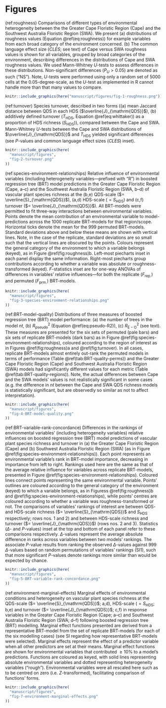 \clearpage

# Figures {-}

(ref:roughness) Comparisons of different types of environmental heterogeneity between the the Greater Cape Floristic Region (Cape) and the Southwest Australia Floristic Region (SWA). We present (a) distributions of roughness values (Equation \@ref(eq:roughness)) for example variables from each broad category of the environment concerned. (b) The common language effect size ($CLES$; see text) of Cape versus SWA roughness values is shown for all variables, grouped by broad categories of the environment, describing differences in the distributions of Cape and SWA roughness values. We used Mann-Whitney $U$-tests to assess differences in these distributions. Non-significant differences ($P_U > 0.05$) are denoted as such ("NS"). Note, $U$-tests were performed using only a random set of 5000 cells at the 0.05-degree-scale<!--TODO: type egree symbol in on MacBook-->, as the $U$-test as implemented in R cannot handle more than that many values to compare.

```r
knitr::include_graphics(here("manuscript/figures/fig-1-roughness.png"))
```

(ref:turnover) Species turnover, described in two forms ((a) mean Jaccard distance between QDS in each HDS ($\overline{J}_{\mathrm{QDS}}$), (b) additively defined turnover ($T_{\mathrm{HDS}}$, Equation \@ref(eq:whittaker)) as a proportion of HDS richness ($S_{\mathrm{HDS}}$)), compared between the Cape and SWA. Mann-Whitney $U$-tests between the Cape and SWA distributions of $\overline{J}_{\mathrm{QDS}}$ and $T_{\mathrm{HDS}}$ yielded significant differences (see $P$-values and common language effect sizes ($CLES$) inset). <!--TODO: ammend panel b x-axis title to "T_HDS (as proportion of S_HDS)"-->

```r
knitr::include_graphics(here(
  "manuscript/figures",
  "fig-2-turnover.png"
))
```

(ref:species-environment-relationships) Relative influence of environmental variables (including heterogeneity variables---prefixed with "R") in boosted regression tree (BRT) model predictions in the Greater Cape Floristic Region (Cape, a--c) and the Southwest Australia Floristic Region (SWA, b--d) of vascular plant species richness at the (b,e) QDS-scale ($= \overline{S}_{\mathrm{QDS}}$), (a,d) HDS-scale ($= S_{\mathrm{HDS}}$) and (c,f) turnover ($= \overline{J}_{\mathrm{QDS}}$). <!--Contributions here are treated as the relative influence (%) of variables on predictions [@Friedman2001AnnStatistics29(5):1189--1232].-->All BRT-models were permitted to fit three-way interactions between environmental variables<!--, with a learning rate of 0.001-->. Points denote the mean contribution of an environmental variable to model-predictions across the 1000 replicate BRT-models for that region/scope. Horizontal ticks denote the mean for the 999 permuted BRT-models. Standard deviations above and below these means are shown with vertical lines. Note, in the case of the replicate, standard deviations are so small such that the vertical lines are obscured by the points. Colours represent the general category of the environment to which a variable belongs (keyed), as in Figure \@ref(fig:roughness)b. Left-most piecharts inset in each panel display the same information. Right-most piecharts group contributions according to whether a variable was absolute or roughness-transformed (keyed). $F$-statistics inset are for one-way ANOVAs of differences in variables' relative influences---for both the replicate ($F_{\mathrm{rep.}}$) and permuted ($F_{\mathrm{prm.}}$) BRT-models.<!--Variables along the horizontal axes appear at least once in each panel (i.e. were retained in at least one of the four models) and are sorted in order of importance within each panel. Where variables did not contribute to a model, they are shown as zero.--><!--TODO: reword--> <!--TODO: move panel labels into panels, w/ response & regionas facet labels? might be less clear? at the very least, math-ify response names--> <!--NOTE: the colour scheme for the environmental variables is not colour-blind or BW friendly for these data-->

```r
knitr::include_graphics(here(
  "manuscript/figures",
  "fig-3-species-environment-relationships.png"
))
```

(ref:BRT-model-quality) Distributions of three measures of boosted regression tree (BRT) model performance: (a) the number of trees in the model $nt$, (b) $R_{\mathrm{pseudo}}^2$ (Equation \@ref(eq:pseudo-R2)), (c) $R_{\mathrm{E-O}}^2$ (see text). These measures are presented for the six sets of permuted (pale bars) and six sets of replicate BRT-models (dark bars) as in Figure \@ref(fig:species-environment-relationships), coloured according to the region of interest as in Figures \@ref(fig:roughness)a and \@ref(fig:turnover). In all cases, replicate BRT-models almost entirely out-rank the permuted models in terms of performance (Table \@ref(tab:BRT-quality-perms)) and the Greater Cape Floristic Region (Cape) and Southwest Australia Floristic Region (SWA) models had significantly different values for each metric (Table \@ref(tab:BRT-quality-regions)). Note, the actual differences between Cape and the SWA models' values is not realistically significant in some cases (e.g. the difference in $nt$ between the Cape and SWA QDS richness models is statistically significant, but are observedly so similar as not to affect interpretation)<!--TODO: expand-->.

```r
knitr::include_graphics(here(
  "manuscript/figures",
  "fig-4-BRT-model-quality.png"
))
```

(ref:BRT-variable-rank-concordance) Differences in the rankings of environmental variables' (including heterogeneity variables) relative influences on boosted regression tree (BRT) model predictions of vascular plant species richness and turnover in (a) the Greater Cape Floristic Region (Cape) and (b)<!--TODO: add lettering to panels--> Southwest Australia Floristic Region (SWA) (as in Figure \@ref(fig:species-environment-relationships)). Each point represents an environmental variable's rank in BRT-model importance, decreasing in importance from left to right. Rankings used here are the same as that of the average relative influence for variables across replicate BRT-models, presented in Figure \@ref(fig:species-environment-relationships). Coloured lines connect points representing the same environmental variable. Points' outlines are coloured according to the general category of the environment (keyed) to which a variable belongs, as in Figuress \@ref(fig:roughness)b and \@ref(fig:species-environment-relationships), while points' centres are coloured according to whether a variable was roughness-transformed or not. The comparisons of variables' rankings of interest are between QDS- and HDS-scale richness ($= \overline{S}_{\mathrm{QDS}}$ and $S_{\mathrm{HDS}}$ respectively; rows nos. 1 and 2) and between HDS-scale richness and turnover ($= \overline{J}_{\mathrm{QDS}}$) (rows nos. 2 and 3). Statistics ($\Delta$- and $P$-values) inset at the top and bottom of each panel refer to these comparisons respectively. $\Delta$-values represent the average absolute difference in ranks across variables between two models' rankings. The associate $P$-value results from ranking the observed $\Delta$-values against 999 $\Delta$-values based on random permutations of variables' rankings (SI1), such that more significant $P$-values denote rankings more similar than would be expected by chance. <!--TODO: add "(a)" and "(b)" as panel labels--> <!--NOTE: environmental variables' colour scheme not colour blind or BW friendly for these data--> <!--NOTE: This figure could be represented by a table. See e.g. table below-->

<!--
E.g. table version of fig:BRT-variable-rank-concordance

Region | Comparison    | Mean abs. diff. in ranks | P
-------|---------------|--------------------------|------
Cape   | S_QDS - S_HDS |                          |
       | S_QDS - J_QDS |                          |
       | S_HDS - J_QDS |                          |
SWA    | S_QDS - S_HDS |                          |
       | S_QDS - J_QDS |                          |
       | S_HDS - J_QDS |                          |
-->

```r
knitr::include_graphics(here(
  "manuscript/figures",
  "fig-5-BRT-variable-rank-concordance.png"
))
```

(ref:environment-marginal-effects) Marginal effects of environmental conditions and heterogeneity on vascular plant species richness at the QDS-scale ($= \overline{S}_{\mathrm{QDS}}$; a,d), HDS-scale ($= S_{\mathrm{HDS}}$; b,e) and turnover ($= \overline{J}_{\mathrm{QDS}}$; c,f) in response variables in the Greater Cape Floristic Region (Cape; a--c) and Southwest Australia Floristic Region (SWA; d--f) following boosted regression tree (BRT) modelling. Marginal effect functions presented are derived from a representative BRT-model from the set of replicate BRT-models (for each of the six modelling cases) (see SI regarding how representative BRT-models were selected). Marginal effects represent the effect of a predictor variable when all other predictors are set at their means. Marginal effect functions are shown for environmental variables that contributed $\geq 10\%$ to a model's predictions. Functions are coloured as keyed, with solid lines representing absolute environmental variables and dotted representing heterogeneity variables ("rough"). Environmental variables were all rescaled here such as to be centred on zero (i.e. $Z$-transformed), facilitating comparison of functions' forms. <!--TODO: move panel labels into panels, w/ response & regionas facet labels? might be less clear? at the very least, math-ify response names--> <!--TODO: clean up legend labels (e.g. "rough_Soil.C" -> "R Soil C"--> <!--NOTE: environmental variables' colour scheme not colour blind or BW friendly for these data-->

<!--TODO: number SIs / choose SI structure-->

<!--TODO: add figure comparing distributions of observed and predicted richness and turnovers (boxplots like in Hons seminar)-->

```r
knitr::include_graphics(here(
  "manuscript/figures",
  "fig-7-environment-marginal-effects.png"
))
```
